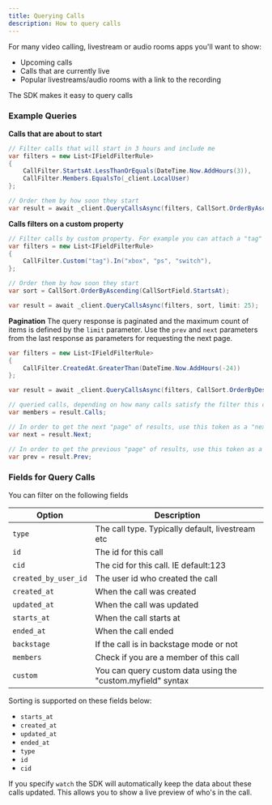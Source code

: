 ```yaml
---
title: Querying Calls
description: How to query calls
---
```


For many video calling, livestream or audio rooms apps you'll want to show:

* Upcoming calls
* Calls that are currently live
* Popular livestreams/audio rooms with a link to the recording

The SDK makes it easy to query calls

### Example Queries

**Calls that are about to start**

```csharp
// Filter calls that will start in 3 hours and include me
var filters = new List<IFieldFilterRule>
{
    CallFilter.StartsAt.LessThanOrEquals(DateTime.Now.AddHours(3)),
    CallFilter.Members.EqualsTo(_client.LocalUser)
};

// Order them by how soon they start
var result = await _client.QueryCallsAsync(filters, CallSort.OrderByAscending(CallSortField.StartsAt), limit: 25);
```

**Calls filters on a custom property**

```csharp
// Filter calls by custom property. For example you can attach a "tag" property to a call and get calls that contain any of the provided tags 
var filters = new List<IFieldFilterRule>
{
    CallFilter.Custom("tag").In("xbox", "ps", "switch"),
};

// Order them by how soon they start
var sort = CallSort.OrderByAscending(CallSortField.StartsAt);

var result = await _client.QueryCallsAsync(filters, sort, limit: 25);
```

**Pagination**
The query response is paginated and the maximum count of items is defined by the `limit` parameter.
Use the `prev` and `next` parameters from the last response as parameters for requesting the next page.

```csharp
var filters = new List<IFieldFilterRule>
{
    CallFilter.CreatedAt.GreaterThan(DateTime.Now.AddHours(-24))
};

var result = await _client.QueryCallsAsync(filters, CallSort.OrderByDescending(CallSortField.CreatedAt), limit: 25);

// queried calls, depending on how many calls satisfy the filter this can be only a subset or a single "page" of results
var members = result.Calls;

// In order to get the next "page" of results, use this token as a "next" argument in the QueryCallsAsync method
var next = result.Next;

// In order to get the previous "page" of results, use this token as a "prev" argument in the QueryCallsAsync method
var prev = result.Prev;
```

### Fields for Query Calls

You can filter on the following fields

| Option | Description |
| --- | --- |
| `type` | The call type. Typically default, livestream etc |
| `id` | The id for this call |
| `cid` | The cid for this call. IE default:123 |
| `created_by_user_id` | The user id who created the call |
| `created_at` | When the call was created |
| `updated_at` | When the call was updated |
| `starts_at` | When the call starts at |
| `ended_at` | When the call ended |
| `backstage` | If the call is in backstage mode or not |
| `members` | Check if you are a member of this call |
| `custom` | You can query custom data using the "custom.myfield" syntax |

Sorting is supported on these fields below:

* `starts_at`
* `created_at`
* `updated_at`
* `ended_at`
* `type`
* `id`
* `cid`

If you specify `watch` the SDK will automatically keep the data about these calls updated.
This allows you to show a live preview of who's in the call.
